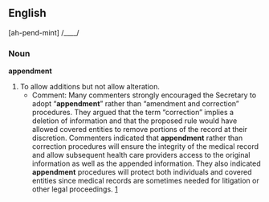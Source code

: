 ==English==

[ah-pend-mint] /____/

===Noun===
'''appendment'''

# To allow additions but not allow alteration.
#*Comment: Many commenters strongly encouraged the Secretary to adopt “'''appendment'''” rather than “amendment and correction” procedures. They argued that the term “correction” implies a deletion of information and that the proposed rule would have allowed covered entities to remove portions of the record at their discretion. Commenters indicated that '''appendment''' rather than correction procedures will ensure the integrity of the medical record and allow subsequent health care providers access to the original information as well as the appended information. They also indicated '''appendment''' procedures will protect both individuals and covered entities since medical records are sometimes needed for litigation or other legal proceedings. [http://www.bricker.com/legalservices/practice/hcare/hipaa/164.526b.asp]
